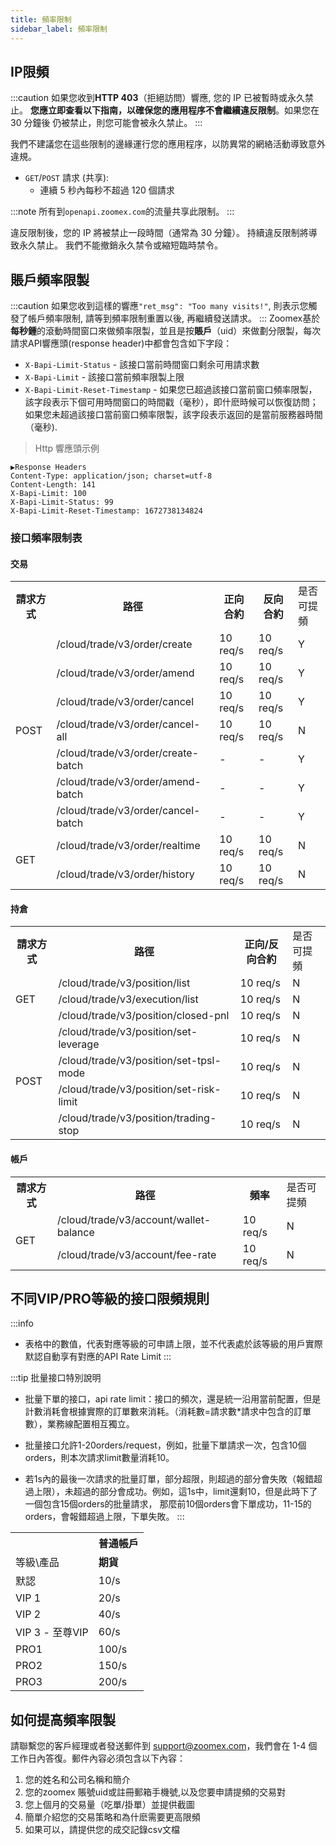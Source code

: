 ```yaml
---
title: 頻率限制
sidebar_label: 頻率限制
---
```


## IP限頻
:::caution
如果您收到**HTTP 403**（拒絕訪問）響應, 您的 IP 已被暫時或永久禁止。 **您應立即查看以下指南，以確保您的應用程序不會繼續違反限制**。如果您在 30 分鐘後
仍被禁止，則您可能會被永久禁止。
:::

我們不建議您在這些限制的邊緣運行您的應用程序，以防異常的網絡活動導致意外違規。

* `GET`/`POST` 請求 (共享):
    * 連續 5 秒內每秒不超過 120 個請求

:::note
所有到`openapi.zoomex.com`的流量共享此限制。
:::

違反限制後，您的 IP 將被禁止一段時間（通常為 30 分鐘）。 持續違反限制將導致永久禁止。 我們不能撤銷永久禁令或縮短臨時禁令。

## 賬戶頻率限製
:::caution
如果您收到這樣的響應`"ret_msg": "Too many visits!"`, 則表示您觸發了帳戶頻率限制, 請等到頻率限制重置以後, 再繼續發送請求。
:::
Zoomex基於**每秒鍾**的滾動時間窗口來做頻率限製，並且是按**賬戶**（uid）來做劃分限製，每次請求API響應頭(response header)中都會包含如下字段：
* `X-Bapi-Limit-Status` - 該接口當前時間窗口剩余可用請求數
* `X-Bapi-Limit` - 該接口當前頻率限製上限
* `X-Bapi-Limit-Reset-Timestamp` - 如果您已超過該接口當前窗口頻率限製，該字段表示下個可用時間窗口的時間戳（毫秒），即什麽時候可以恢復訪問；如果您未超過該接口當前窗口頻率限製，該字段表示返回的是當前服務器時間（毫秒).

> Http 響應頭示例

```http
▶Response Headers
Content-Type: application/json; charset=utf-8
Content-Length: 141
X-Bapi-Limit: 100
X-Bapi-Limit-Status: 99
X-Bapi-Limit-Reset-Timestamp: 1672738134824
```

### 接口頻率限制表
#### 交易
<span class="blocky_table">
<table border="0.8">
    <tr>
        <th>請求方式</th><th>路徑</th><th>正向合約</th><th>反向合約</th><td>是否可提頻</td>
    </tr>
    <tr>
        <td rowSpan="7">POST</td><td>/cloud/trade/v3/order/create</td><td>10 req/s</td><td>10 req/s</td><td>Y</td>
    </tr>
    <tr>
        <td>/cloud/trade/v3/order/amend</td><td>10 req/s</td><td>10 req/s</td><td>Y</td>
    </tr>
    <tr>
        <td>/cloud/trade/v3/order/cancel</td><td>10 req/s</td><td>10 req/s</td><td>Y</td>
    </tr>
    <tr>
        <td>/cloud/trade/v3/order/cancel-all</td><td>10 req/s</td><td>10 req/s</td><td>N</td>
    </tr>
    <tr>
        <td>/cloud/trade/v3/order/create-batch</td><td>-</td><td>-</td><td>Y</td>
    </tr>
    <tr>
        <td>/cloud/trade/v3/order/amend-batch</td><td>-</td><td>-</td><td>Y</td>
    </tr>
    <tr>
        <td>/cloud/trade/v3/order/cancel-batch</td><td>-</td><td>-</td><td>Y</td>
    </tr>
    <tr>
        <td rowSpan="2">GET</td><td>/cloud/trade/v3/order/realtime</td><td>10 req/s</td><td>10 req/s</td><td>N</td>
    </tr>
    <tr>
        <td>/cloud/trade/v3/order/history</td><td>10 req/s</td><td>10 req/s</td><td>N</td>
    </tr>
</table>
</span>

#### 持倉
<span class="blocky_table">
<table border="0.8">
    <tr>
        <th>請求方式</th><th>路徑</th><th>正向/反向合約</th><td>是否可提頻</td>
    </tr>
    <tr>
        <td rowSpan="3">GET</td><td>/cloud/trade/v3/position/list</td><td>10 req/s</td><td>N</td>
    </tr>
    <tr>
        <td>/cloud/trade/v3/execution/list</td><td>10 req/s</td><td>N</td>
    </tr>
    <tr>
        <td>/cloud/trade/v3/position/closed-pnl</td><td>10 req/s</td><td>N</td>
    </tr>
    <tr>
        <td rowSpan="4">POST</td><td>/cloud/trade/v3/position/set-leverage</td><td>10 req/s</td><td>N</td>
    </tr>
    <tr>
        <td>/cloud/trade/v3/position/set-tpsl-mode</td><td>10 req/s</td><td>N</td>
    </tr>
    <tr>
        <td>/cloud/trade/v3/position/set-risk-limit</td><td>10 req/s</td><td>N</td>
    </tr>
    <tr>
        <td>/cloud/trade/v3/position/trading-stop</td><td>10 req/s</td><td>N</td>
    </tr>
</table>
</span>

#### 帳戶
<span class="blocky_table">
<table border="0.8">
    <tr>
        <th>請求方式</th><th>路徑</th><th>頻率</th><td>是否可提頻</td>
    </tr>
    <tr>
        <td rowSpan="2">GET</td><td>/cloud/trade/v3/account/wallet-balance</td><td>10 req/s</td><td>N</td>
    </tr>
    <tr>
        <td>/cloud/trade/v3/account/fee-rate</td><td>10 req/s</td><td>N</td>
    </tr>
</table>
</span>

## 不同VIP/PRO等級的接口限頻規則
:::info
- 表格中的數值，代表對應等級的可申請上限，並不代表處於該等級的用戶實際默認自動享有對應的API Rate Limit
:::

:::tip 批量接口特別說明
- 批量下單的接口，api rate limit：接口的頻次，還是統一沿用當前配置，但是計數消耗會根據實際的訂單數來消耗。（消耗數=請求數*請求中包含的訂單數），業務線配置相互獨立。

- 批量接口允許1-20orders/request，例如，批量下單請求一次，包含10個orders，則本次請求limit數量消耗10。

- 若1s內的最後一次請求的批量訂單，部分超限，則超過的部分會失敗（報錯超過上限），未超過的部分會成功。例如，這1s中，limit還剩10，但是此時下了一個包含15個orders的批量請求，
那麼前10個orders會下單成功，11-15的orders，會報錯超過上限，下單失敗。
:::

<span class="blocky_table">

<table class="custom_table">
    <tr>
        <th></th><th colSpan="1" align="center">普通帳戶</th>
    </tr>
    <tr>
        <td>等級\產品</td><td><b>期貨</b></td>
    </tr>
    <tr>
        <td>默認</td><td>10/s</td>
    </tr>
    <tr>
        <td>VIP 1</td><td>20/s</td>
    </tr>
    <tr>
        <td>VIP 2</td><td>40/s</td>
    </tr>
    <tr>
        <td>VIP 3 - 至尊VIP</td><td>60/s</td>
    </tr>
    <tr>
        <td>PRO1</td><td>100/s</td>
    </tr>
    <tr>
        <td>PRO2</td><td>150/s</td>
    </tr>
    <tr>
        <td>PRO3</td><td>200/s</td>
    </tr>
</table>

</span>

## 如何提高頻率限製
請聯繫您的客戶經理或者發送郵件到 support@zoomex.com，我們會在 1-4 個工作日內答復。郵件內容必須包含以下內容：
1. 您的姓名和公司名稱和簡介
2. 您的zoomex 賬號uid或註冊郵箱手機號,以及您要申請提頻的交易對
3. 您上個月的交易量（吃單/掛單）並提供截圖
4. 簡單介紹您的交易策略和為什麽需要更高限頻
5. 如果可以，請提供您的成交記錄csv文檔